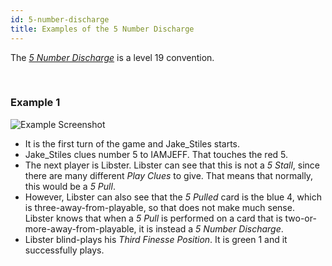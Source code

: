 ```yaml
---
id: 5-number-discharge
title: Examples of the 5 Number Discharge
---
```


The _[5 Number Discharge](../level-19.mdx#5-number-discharge-5nd)_ is a level 19 convention.

<br />

### Example 1

![Example Screenshot](/img/examples/5-number-discharge.png)

- It is the first turn of the game and Jake_Stiles starts.
- Jake_Stiles clues number 5 to IAMJEFF. That touches the red 5.
- The next player is Libster. Libster can see that this is not a _5 Stall_, since there are many different _Play Clues_ to give. That means that normally, this would be a _5 Pull_.
- However, Libster can also see that the _5 Pulled_ card is the blue 4, which is three-away-from-playable, so that does not make much sense. Libster knows that when a _5 Pull_ is performed on a card that is two-or-more-away-from-playable, it is instead a _5 Number Discharge_.
- Libster blind-plays his _Third Finesse Position_. It is green 1 and it successfully plays.
